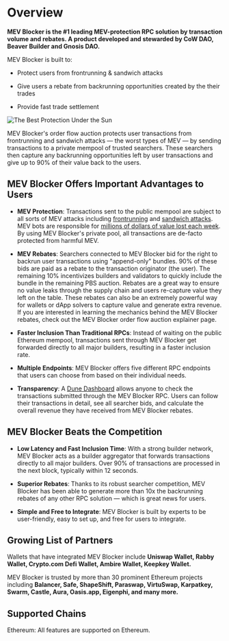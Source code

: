 # Overview

**MEV Blocker is the #1 leading MEV-protection RPC solution by transaction volume and rebates. A product developed and stewarded by CoW DAO, Beaver Builder and Gnosis DAO.**

MEV Blocker is built to:

* Protect users from frontrunning & sandwich attacks

* Give users a rebate from backrunning opportunities created by the their trades

* Provide fast trade settlement

![The Best Protection Under the Sun](/img/mevblocker/mevblocker_tagline.png)

MEV Blocker's order flow auction protects user transactions from frontrunning and sandwich attacks — the worst types of MEV — by sending transactions to a private mempool of trusted searchers. These searchers then capture any backrunning opportunities left by user transactions and give up to 90% of their value back to the users. 

## MEV Blocker Offers Important Advantages to Users

* **MEV Protection**: Transactions sent to the public mempool are subject to all sorts of MEV attacks including [frontrunning](https://blog.cow.fi/what-is-frontrunning-b2641ad7af21) and [sandwich attacks](https://blog.cow.fi/what-is-a-sandwich-attack-and-how-can-you-protect-yourself-b101c9a9b9b3). MEV bots are responsible for [millions of dollars of value lost each week](https://eigenphi.io/mev/ethereum/sandwich). By using MEV Blocker's private pool, all transactions are de-facto protected from harmful MEV.

* **MEV Rebates**: Searchers connected to MEV Blocker bid for the right to backrun user transactions using "append-only" bundles. 90% of these bids are paid as a rebate to the transaction originator (the user). The remaining 10% incentivizes builders and validators to quickly include the bundle in the remaining PBS auction. Rebates are a great way to ensure no value leaks through the supply chain and users re-capture value they left on the table. These rebates can also be an extremely powerful way for wallets or dApp solvers to capture value and generate extra revenue. If you are interested in learning the mechanics behind the MEV Blocker rebates, check out the MEV Blocker order flow auction explainer page.

* **Faster Inclusion Than Traditional RPCs**: Instead of waiting on the public Ethereum mempool, transactions sent through MEV Blocker get forwarded directly to all major builders, resulting in a faster inclusion rate. 

* **Multiple Endpoints**: MEV Blocker offers five different RPC endpoints that users can choose from based on their individual needs. 

* **Transparency**: A [Dune Dashboard](https://dune.com/cowprotocol/mev-blocker) allows anyone to check the transactions submitted through the MEV Blocker RPC. Users can follow their transactions in detail, see all searcher bids, and calculate the overall revenue they have received from MEV Blocker rebates.

## MEV Blocker Beats the Competition

* **Low Latency and Fast Inclusion Time**: With a strong builder network, MEV Blocker acts as a builder aggregator that forwards transactions directly to all major builders. Over 90% of transactions are processed in the next block, typically within 12 seconds.

* **Superior Rebates**: Thanks to its robust searcher competition, MEV Blocker has been able to generate more than 10x  the backrunning rebates of any other RPC solution — which is great news for users. 

* **Simple and Free to Integrate**: MEV Blocker is built by experts to be user-friendly, easy to set up, and free for users to integrate.

## Growing List of Partners

Wallets that have integrated MEV Blocker include **Uniswap Wallet, Rabby Wallet, Crypto.com Defi Wallet, Ambire Wallet, Keepkey Wallet.**

MEV Blocker is trusted by more than 30 prominent Ethereum projects including **Balancer, Safe, ShapeShift, Paraswap, VirtuSwap, Karpatkey, Swarm, Castle, Aura, Oasis.app, Eigenphi, and many more.**

## Supported Chains

Ethereum: All features are supported on Ethereum.
